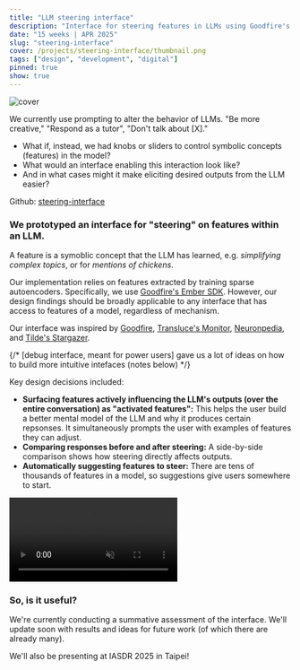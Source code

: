 ```yaml
---
title: "LLM steering interface"
description: "Interface for steering features in LLMs using Goodfire's Ember SDK (IASDR 2025)"
date: "15 weeks | APR 2025"
slug: "steering-interface"
cover: /projects/steering-interface/thumbnail.png
tags: ["design", "development", "digital"]
pinned: true
show: true
---
```


![cover](/projects/steering-interface/thumbnail.png)

We currently use prompting to alter the behavior of LLMs. "Be more creative," "Respond as a tutor", "Don't talk about [X]." 

- What if, instead, we had knobs or sliders to control symbolic concepts (features) in the model? 
- What would an interface enabling this interaction look like? 
- And in what cases might it make eliciting desired outputs from the LLM easier?

Github: [steering-interface](https://github.com/acyhuang/steering-interface)

### We prototyped an interface for "steering" on features within an LLM.

A feature is a symoblic concept that the LLM has learned, e.g. *simplifying complex topics*, or for *mentions of chickens*.

Our implementation relies on features extracted by training sparse autoencoders. Specifically, we use [Goodfire's Ember SDK](https://www.goodfire.ai/blog/announcing-goodfire-ember). However,  our design findings should be broadly applicable to any interface that has access to features of a model, regardless of mechanism. 

Our interface was inspired by [Goodfire](https://platform.goodfire.ai/sign-in), [Transluce's Monitor](https://monitor.transluce.org/dashboard/chat), [Neuronpedia](https://www.neuronpedia.org), and [Tilde's Stargazer](https://stars.tilderesearch.com).

{/* [debug interface, meant for power users] gave us a lot of ideas on how to build more intuitive intefaces (notes below) */}

Key design decisions included:

- **Surfacing features actively influencing the LLM's outputs (over the entire conversation) as "activated features":** This helps the user build a better mental model of the LLM and why it produces certain repsonses. It simultaneously prompts the user with examples of features they can adjust. 
- **Comparing responses before and after steering:** A side-by-side comparison shows how steering directly affects outputs.
- **Automatically suggesting features to steer:** There are tens of thousands of features in a model, so suggestions give users somewhere to start.

<Video autoPlay loop muted playsInline>
  <source src="/projects/steering-interface/steer.mp4" type="video/mp4" />
</Video>


### So, is it useful?

We're currently conducting a summative assessment of the interface. We'll update soon with results and ideas for future work (of which there are already many).

We'll also be presenting at IASDR 2025 in Taipei!

